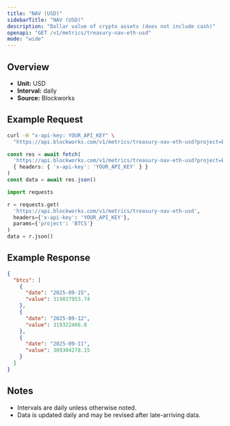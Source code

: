 ```yaml
---
title: "NAV (USD)"
sidebarTitle: "NAV (USD)"
description: "Dollar value of crypto assets (does not include cash)"
openapi: "GET /v1/metrics/treasury-nav-eth-usd"
mode: "wide"
---
```


## Overview

- **Unit:** USD
- **Interval:** daily
- **Source:** Blockworks

## Example Request

<CodeGroup>

```bash cURL
curl -H "x-api-key: YOUR_API_KEY" \
  "https://api.blockworks.com/v1/metrics/treasury-nav-eth-usd?project=BTCS"
```

```typescript TypeScript
const res = await fetch(
  'https://api.blockworks.com/v1/metrics/treasury-nav-eth-usd?project=BTCS',
  { headers: { 'x-api-key': 'YOUR_API_KEY' } }
)
const data = await res.json()
```

```python Python
import requests

r = requests.get(
  'https://api.blockworks.com/v1/metrics/treasury-nav-eth-usd',
  headers={'x-api-key': 'YOUR_API_KEY'},
  params={'project': 'BTCS'}
)
data = r.json()
```

</CodeGroup>

## Example Response

```json
{
  "btcs": [
    {
      "date": "2025-09-15",
      "value": 319037953.74
    },
    {
      "date": "2025-09-12",
      "value": 319322466.8
    },
    {
      "date": "2025-09-11",
      "value": 309304278.15
    }
  ]
}
```

## Notes
- Intervals are daily unless otherwise noted.
- Data is updated daily and may be revised after late-arriving data.
